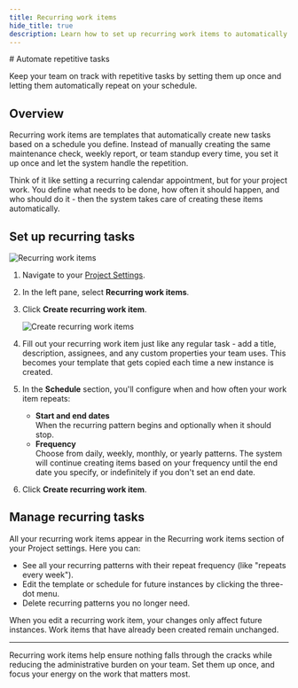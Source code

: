 ```yaml
---
title: Recurring work items
hide_title: true
description: Learn how to set up recurring work items to automatically create repetitive tasks, maintenance schedules, and routine work on a predefined schedule.
---
```



<div className="tag-wrapper">
  # Automate repetitive tasks
  <Tags tags={[{ name: "Business", link: "https://plane.so/pricing", additionalClass: "business" }]} />
</div>

Keep your team on track with repetitive tasks by setting them up once and letting them automatically repeat on your schedule.

## Overview

Recurring work items are templates that automatically create new tasks based on a schedule you define. Instead of manually creating the same maintenance check, weekly report, or team standup every time, you set it up once and let the system handle the repetition.

Think of it like setting a recurring calendar appointment, but for your project work. You define what needs to be done, how often it should happen, and who should do it - then the system takes care of creating these items automatically.

## Set up recurring tasks

![Recurring work items](https://media.docs.plane.so/projects/recurring-work-items.webp#hero)

1. Navigate to your [Project Settings](/core-concepts/projects/overview#configure-project-settings).

2. In the left pane, select **Recurring work items**.

3. Click **Create recurring work item**.

    ![Create recurring work items](https://media.docs.plane.so/projects/create-recurring-work-items.webp#hero)

4. Fill out your recurring work item just like any regular task - add a title, description, assignees, and any custom properties your team uses. This becomes your template that gets copied each time a new instance is created.

5. In the **Schedule** section, you'll configure when and how often your work item repeats:

   - **Start and end dates**  
   When the recurring pattern begins and optionally when it should stop.
   - **Frequency**  
   Choose from daily, weekly, monthly, or yearly patterns. The system will continue creating items based on your frequency until the end date you specify, or indefinitely if you don't set an end date.

6. Click **Create recurring work item**.

## Manage recurring tasks

All your recurring work items appear in the Recurring work items section of your Project settings. Here you can:

- See all your recurring patterns with their repeat frequency (like "repeats every week").
- Edit the template or schedule for future instances by clicking the three-dot menu.
- Delete recurring patterns you no longer need.

When you edit a recurring work item, your changes only affect future instances. Work items that have already been created remain unchanged.

---

Recurring work items help ensure nothing falls through the cracks while reducing the administrative burden on your team. Set them up once, and focus your energy on the work that matters most.